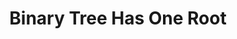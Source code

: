 ---
id: "ds_tf_easy_020"
questionType: "TRUE_FALSE"
title: "Binary Tree Has One Root"
statement: "A binary tree can have multiple root nodes."
difficulty: "EASY"
category: "Data Structures"
correctAnswer: false
explanation: "A binary tree has exactly one root node."
---